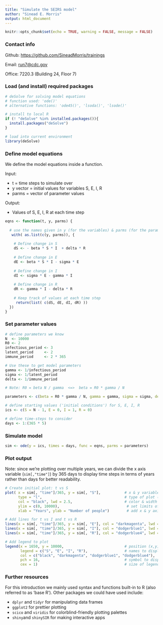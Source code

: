 ```yaml
---
title: "Simulate the SEIRS model"
author: "Sinead E. Morris"
output: html_document
---
```


```r
knitr::opts_chunk$set(echo = TRUE, warning = FALSE, message = FALSE)
```

### Contact info

Github: <https://github.com/SineadMorris/trainings>

Email: [run7\@cdc.gov](mailto:run7@cdc.gov){.email}

Office: 7220.3 (Building 24, Floor 7)

### Load (and install) required packages

```r
# deSolve for solving model equations
# function used: 'ode()' 
# alternative functions: 'ode45()', 'lsoda()', 'lsode()'

# install to local R
if (! "deSolve" %in% installed.packages()){
  install.packages("deSolve")
}

# load into current environment
library(deSolve)
```

### Define model equations

We define the model equations inside a function.

Input:

-   t = time steps to simulate over
-   y vector = initial values for variables S, E, I, R
-   parms = vector of parameter values

Output:

-   Values of S, E, I, R at each time step

```r
eqns <- function(t, y, parms) {
  
  # use the names given in y (for the variables) & parms (for the parameters)
   with( as.list(c(y, parms)), {
    
    # Define change in S
    dS <- - beta * S * I  + delta * R
    
    # Define change in E
    dE <- beta * S * I - sigma * E
    
    # Define change in I
    dI <- sigma * E - gamma * I
    
    # Define change in R
    dR <- gamma * I - delta * R
    
    # Keep track of values at each time step
     return(list( c(dS, dE, dI, dR) ))
  })
}
```

### Set parameter values

```r
# define parameters we know
N  <- 10000
R0 <- 2
infectious_period <- 3
latent_period     <- 2
immune_period     <- 2 * 365

# Use these to get model parameters
gamma <- 1/infectious_period
sigma <- 1/latent_period
delta <- 1/immune_period

# Note: R0 = beta N / gamma  <=>  beta = R0 * gamma / N

parameters <- c(beta = R0 * gamma / N, gamma = gamma, sigma = sigma, delta = delta)

# define starting values ('initial conditions') for S, E, I, R
ics <- c(S = N - 1, E = 0, I = 1, R = 0)

# define time-steps to consider
days <- 1:(365 * 5)
```

### Simulate model

```r
sim <- ode(y = ics, times = days, func = eqns, parms = parameters)
```

### Plot output

Note: since we're plotting over multiple years, we can divide the x axis variable (`sim[,"time"]`) by 365 days to display time steps in terms of years rather than days for better readability.

```r
# Create initial plot: t vs S
plot( x = sim[, "time"]/365, y = sim[, "S"],           # x & y variables to plot
      type = "l",                                      # type of plot (l = line) 
      col = "black", lwd = 2.5,                        # color & width of line
      ylim = c(0, 10000),                               # set limits of y-axis 
      xlab = "Years", ylab = "Number of people")        # add x & y axis labels

# Add lines for t vs I and t vs R
lines(x = sim[, "time"]/365, y = sim[, "E"], col = "darkmagenta", lwd = 2.5)
lines(x = sim[, "time"]/365, y = sim[, "I"], col = "dodgerblue1", lwd = 2.5)
lines(x = sim[, "time"]/365, y = sim[, "R"], col = "dodgerblue4", lwd = 2.5)

# Add legend to plot
legend(x = 1650, y = 10000,                            # position (x,y) = top-left corner                
       legend = c("S", "E", "I", "R"),                 # names to display for variables
       col = c("black", "darkmagenta", "dodgerblue1", "dodgerblue4"),   
       pch = 16,                                       # symbol to display (16 = circle)
       cex = 1)                                        # size of legend
```

### Further resources

For this introduction we mainly used syntax and functions built-in to R (also referred to as 'base R'). Other packages we could have used include:

-   `dplyr` and `tidyr` for manipulating data frames
-   `ggplot2` for prettier plotting
-   `scico` and `viridis` for colorblind-friendly plotting palettes
-   `shiny`and `shinySIR` for making interactive apps
